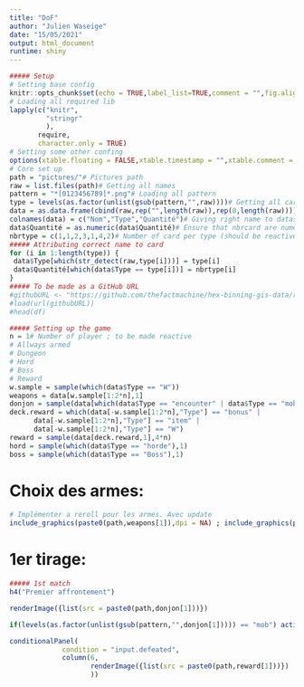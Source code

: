 ```yaml
---
title: "DoF"
author: "Julien Waseige"
date: "15/05/2021"
output: html_document
runtime: shiny
---
```


```r
##### Setup
# Setting base config
knitr::opts_chunk$set(echo = TRUE,label_list=TRUE,comment = "",fig.align = "center")# This will make figures appears in the center of the document
# Loading all required lib
lapply(c("knitr",
         "stringr"
         ),
       require,
       character.only = TRUE)
# Setting some other confing
options(xtable.floating = FALSE,xtable.timestamp = "",xtable.comment = FALSE)
# Core set up
path = "pictures/"# Pictures path
raw = list.files(path)# Getting all names
pattern = "*[0123456789]*.png"# Loading all pattern
type = levels(as.factor(unlist(gsub(pattern,"",raw))))# Getting all card type
data = as.data.frame(cbind(raw,rep("",length(raw)),rep(0,length(raw))))# Assigning all card name into a dataset
colnames(data) = c("Nom","Type","Quantité")# Giving right name to dataset variables
data$Quantité = as.numeric(data$Quantité)# Ensure that nbrcard are numerical
nbrtype = c(1,1,2,3,1,4,2)# Number of card per type (should be reactive)
##### Attributing correct name to card
for (i in 1:length(type)) {
 data$Type[which(str_detect(raw,type[i]))] = type[i] 
 data$Quantité[which(data$Type == type[i])] = nbrtype[i]
}
##### To be made as a GitHub URL
#githubURL <- "https://github.com/thefactmachine/hex-binning-gis-data/raw/master/popDensity.RData"
#load(url(githubURL))
#head(df)
```

```r
##### Setting up the game
n = 1# Number of player ; to be made reactive
# Allways armed
# Dungeon
# Hord
# Boss
# Reward
w.sample = sample(which(data$Type == "W"))
weapons = data[w.sample[1:2*n],1]
donjon = sample(data[which(data$Type == "encounter" | data$Type == "mob"),1],3*n)
deck.reward = which(data[-w.sample[1:2*n],"Type"] == "bonus" | 
      data[-w.sample[1:2*n],"Type"] == "item" |
      data[-w.sample[1:2*n],"Type"] == "W")
reward = sample(data[deck.reward,1],4*n)
hord = sample(which(data$Type == "horde"),1)
boss = sample(which(data$Type == "Boss"),1)
```

# Choix des armes: 

```r
# Implémenter a reroll pour les armes. Avec update 
include_graphics(paste0(path,weapons[1]),dpi = NA) ; include_graphics(paste0(path,weapons[2]),dpi = NA)
```

# 1er tirage: 

```r
##### 1st match
h4("Premier affrontement")

renderImage({list(src = paste0(path,donjon[1]))})

if(levels(as.factor(unlist(gsub(pattern,"",donjon[1])))) == "mob") actionButton("defeated", "Réclamer votre récompense")

conditionalPanel(
             condition = "input.defeated", 
             column(6,
                    renderImage({list(src = paste0(path,reward[1]))})
                    ))
```

